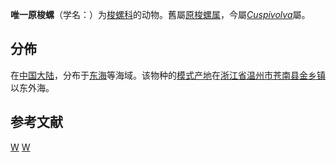 {{Speciesbox
 | taxon = Cuspivolva singularis
 | authority = (Cate, 1973){{r|Cate 1973|id10740}}
 | synonyms_ref = {{r|WoRMS_432251}}
* ''Primovula singularis'' {{small|C. N. Cate, 1973}}{{r|Cate 1973}}
}}

'''唯一原梭螺'''（学名：{{lang|la|''Cuspivolva singularis''}}）为[[梭螺科|梭螺科]]的动物{{r|Cate 1973|id10740}}。舊屬[[原梭螺属|原梭螺属]]{{r|Cate 1973|id10740}}，今屬''[[Cuspivolva|Cuspivolva]]''屬{{r|WoRMS_432251}}。

==分佈==
在[[中国大陆|中国大陆]]，分布于[[东海|东海]]等海域{{r|id10740}}。该物种的[[模式产地|模式产地]]在[[浙江省|浙江省]][[温州市|温州市]][[苍南县|苍南县]][[金乡镇_(苍南县)|金乡镇]]以东外海{{r|id10740}}。

==参考文献==
{{reflist|refs=
<ref name="Cate 1973">{{cite journal |url=https://www.biodiversitylibrary.org/page/42495434#page/91/mode/1up |last=Cate |first=C.N. |year=1973 |title=A systematic revision of the recent cypraeid family Ovulidae |journal=''[[The_Veliger|The Veliger]]'' |volume=15 |issue=supplement |pages=41 |language=en |access-date=2018-08-10 |archive-date=2020-01-12 |archive-url=https://web.archive.org/web/20200112002100/https://www.biodiversitylibrary.org/page/42495434#page/91/mode/1up |dead-url=no }}</ref>
<ref name='id10740'>{{cite web
 | url =http://www.bioinfo.cn/db05/BjdwSpecies.php?action=view&id=10740
 | deadurl =yes
 | archive-url =https://web.archive.org/web/20160305035755/http://www.bioinfo.cn/db05/BjdwSpecies.php?action=view&id=10740
 | title =唯一原梭螺
 | work =《中国动物物种编目数据库》
 | publisher =中国科学院微生物研究所
 | author =中国科学院动物研究所
 | access-date =2009-04-28
 | archive-date =2016-03-05
 | language =zh-hans
 }}</ref>
<ref name="WoRMS_432251">{{WoRMS |id=432251
 |title=''Primovula singularis'' C. N. Cate, 1973 |db=MolluscaBase
 |date=2010-10-10 |access-date=2018-05-19 }}</ref>
}}

{{Taxonbar}}
[[Category:海兔螺科|W]]
[[Category:_1973年描述的动物|W]]